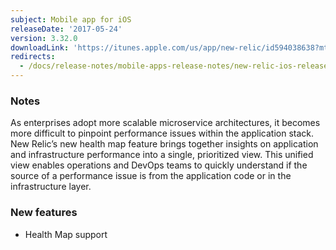 ```yaml
---
subject: Mobile app for iOS
releaseDate: '2017-05-24'
version: 3.32.0
downloadLink: 'https://itunes.apple.com/us/app/new-relic/id594038638?mt=8'
redirects:
  - /docs/release-notes/mobile-apps-release-notes/new-relic-ios-release-notes/new-relic-ios-332
---
```


### Notes

As enterprises adopt more scalable microservice architectures, it becomes more difficult to pinpoint performance issues within the application stack. New Relic’s new health map feature brings together insights on application and infrastructure performance into a single, prioritized view. This unified view enables operations and DevOps teams to quickly understand if the source of a performance issue is from the application code or in the infrastructure layer.

### New features

* Health Map support
